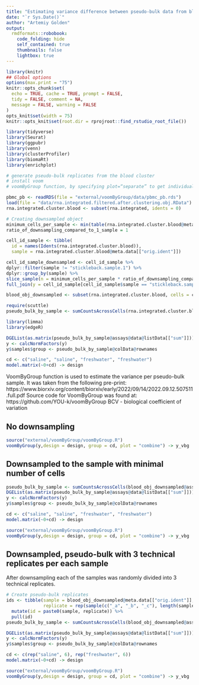 ```yaml
---
title: "Estimating variance difference between pseudo-bulk data from blood cluster between samples. (modeling blood cluster heteroscedasticity between samples)"
date: "`r Sys.Date()`"
author: "Artemiy Golden"
output:
  rmdformats::robobook:
    code_folding: hide
    self_contained: true
    thumbnails: false
    lightbox: true
---
```



```r
library(knitr)
## Global options
options(max.print = "75")
knitr::opts_chunk$set(
  echo = TRUE, cache = TRUE, prompt = FALSE,
  tidy = FALSE, comment = NA,
  message = FALSE, warning = FALSE
)
opts_knit$set(width = 75)
knitr::opts_knit$set(root.dir = rprojroot::find_rstudio_root_file())
```

```r
library(tidyverse)
library(Seurat)
library(ggpubr)
library(venn)
library(clusterProfiler)
library(biomaRt)
library(enrichplot)
```

```r
# generate pseudo-bulk replicates from the blood cluster
# install voom
# voomByGroup function, by specifying plot=“separate” to get individual mean-variance plots for each group (see https://www.biorxiv.org/content/biorxiv/early/2022/09/14/2022.09.12.507511.full.pdf)

```



```r
pbmc_pb <- readRDS(file = "external/voomByGroup/data/pbmc_pb.rds")
load(file = "data/rna.integrated.filtered.after.clustering.obj.RData")
rna.integrated.cluster.blood <- subset(rna.integrated, idents = 0)
```

```r
# Creating downsampled object
minimum_cells_per_sample <- min(table(rna.integrated.cluster.blood@meta.data[["orig.ident"]]))
ratio_of_downsampling_compared_to_1_sample = 1

cell_id_sample <- tibble(
  id = names(Idents(rna.integrated.cluster.blood)),
  sample = rna.integrated.cluster.blood@meta.data[["orig.ident"]])

cell_id_sample_downsampled <- cell_id_sample %>%
dplyr::filter(sample != "stickleback.sample.1") %>% 
dplyr::group_by(sample) %>%
slice_sample(n = minimum_cells_per_sample * ratio_of_downsampling_compared_to_1_sample) %>% 
full_join(y = cell_id_sample[cell_id_sample$sample == "stickleback.sample.1",])

blood_obj_downsampled <- subset(rna.integrated.cluster.blood, cells = cell_id_sample_downsampled$id)
```


```r
require(scuttle)
pseudo_bulk_by_sample <- sumCountsAcrossCells(rna.integrated.cluster.blood@assays$RNA@counts, rna.integrated.cluster.blood@meta.data[["orig.ident"]])
```

```r
library(limma)
library(edgeR)
```

```r
DGEList(as.matrix(pseudo_bulk_by_sample@assays@data@listData[["sum"]])) -> y
y <- calcNormFactors(y)
y$samples$group <- pseudo_bulk_by_sample@colData@rownames

cd <- c("saline", "saline", "freshwater", "freshwater")
model.matrix(~0+cd) -> design
```

VoomByGroup function is used to estimate the variance per pseudo-bulk sample. It was taken from the following pre-print: https://www.biorxiv.org/content/biorxiv/early/2022/09/14/2022.09.12.507511.full.pdf
Source code for VoomByGroup was found at: https://github.com/YOU-k/voomByGroup
BCV - biological coefficient of variation


## No downsampling
 

```r
source("external/voomByGroup/voomByGroup.R")
voomByGroup(y,design = design, group = cd, plot = "combine") -> y_vbg
```

## Downsampled to the sample with minimal number of cells
 
 

```r
pseudo_bulk_by_sample <- sumCountsAcrossCells(blood_obj_downsampled@assays$RNA@counts, blood_obj_downsampled@meta.data[["orig.ident"]])
DGEList(as.matrix(pseudo_bulk_by_sample@assays@data@listData[["sum"]])) -> y
y <- calcNormFactors(y)
y$samples$group <- pseudo_bulk_by_sample@colData@rownames

cd <- c("saline", "saline", "freshwater", "freshwater")
model.matrix(~0+cd) -> design

source("external/voomByGroup/voomByGroup.R")
voomByGroup(y,design = design, group = cd, plot = "combine") -> y_vbg
```

## Downsampled, pseudo-bulk with 3 technical replicates per each sample
 
After downsampling each of the samples was randomly divided into 3 technical replicates.

```r
# Create pseudo-bulk replicates
ids <- tibble(sample = blood_obj_downsampled@meta.data[["orig.ident"]],
              replicate = rep(sample(c("_a", "_b", "_c"), length(sample) / 4, replace = TRUE), 4)) %>% 
  mutate(id = paste0(sample, replicate)) %>% 
  pull(id)
pseudo_bulk_by_sample <- sumCountsAcrossCells(blood_obj_downsampled@assays$RNA@counts, ids)

DGEList(as.matrix(pseudo_bulk_by_sample@assays@data@listData[["sum"]])) -> y
y <- calcNormFactors(y)
y$samples$group <- pseudo_bulk_by_sample@colData@rownames

cd <- c(rep("saline", 6), rep("freshwater", 6))
model.matrix(~0+cd) -> design

source("external/voomByGroup/voomByGroup.R")
voomByGroup(y,design = design, group = cd, plot = "combine") -> y_vbg
```






